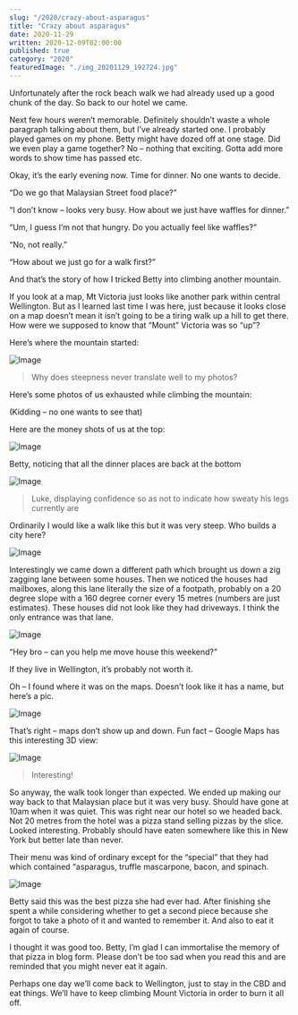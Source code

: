 ```yaml
---
slug: "/2020/crazy-about-asparagus"
title: "Crazy about asparagus"
date: 2020-11-29
written: 2020-12-09T02:00:00
published: true
category: "2020"
featuredImage: "./img_20201129_192724.jpg"
---
```


Unfortunately after the rock beach walk we had already used up a good chunk of the day. So back to our hotel we came.

Next few hours weren’t memorable. Definitely shouldn’t waste a whole paragraph talking about them, but I’ve already started one. I probably played games on my phone. Betty might have dozed off at one stage. Did we even play a game together? No – nothing that exciting. Gotta add more words to show time has passed etc.

Okay, it’s the early evening now. Time for dinner. No one wants to decide.

“Do we go that Malaysian Street food place?”

“I don’t know – looks very busy. How about we just have waffles for dinner.”

“Um, I guess I’m not that hungry. Do you actually feel like waffles?”

“No, not really.”

“How about we just go for a walk first?”

And that’s the story of how I tricked Betty into climbing another mountain.

If you look at a map, Mt Victoria just looks like another park within central Wellington. But as I learned last time I was here, just because it looks close on a map doesn’t mean it isn’t going to be a tiring walk up a hill to get there. How were we supposed to know that “Mount” Victoria was so “up”?

Here’s where the mountain started:

![Image](img_20201129_184133.jpg)

> Why does steepness never translate well to my photos?

Here’s some photos of us exhausted while climbing the mountain:

(Kidding – no one wants to see that)

Here are the money shots of us at the top:

![Image](img_20201129_190924.jpg)

Betty, noticing that all the dinner places are back at the bottom

![Image](img_20201129_191120-1.jpg)

> Luke, displaying confidence so as not to indicate how sweaty his legs currently are

Ordinarily I would like a walk like this but it was very steep. Who builds a city here?

![Image](img_20201129_192724.jpg)

Interestingly we came down a different path which brought us down a zig zagging lane between some houses. Then we noticed the houses had mailboxes, along this lane literally the size of a footpath, probably on a 20 degree slope with a 160 degree corner every 15 metres (numbers are just estimates). These houses did not look like they had driveways. I think the only entrance was that lane.

![Image](img_20201129_193031.jpg)

“Hey bro – can you help me move house this weekend?”

If they live in Wellington, it’s probably not worth it.

Oh – I found where it was on the maps. Doesn’t look like it has a name, but here’s a pic.

![Image](image-2.png)

That’s right – maps don’t show up and down. Fun fact – Google Maps has this interesting 3D view:

![Image](captured.png)

> Interesting\!

So anyway, the walk took longer than expected. We ended up making our way back to that Malaysian place but it was very busy. Should have gone at 10am when it was quiet. This was right near our hotel so we headed back. Not 20 metres from the hotel was a pizza stand selling pizzas by the slice. Looked interesting. Probably should have eaten somewhere like this in New York but better late than never.

Their menu was kind of ordinary except for the “special” that they had which contained “asparagus, truffle mascarpone, bacon, and spinach.

![Image](img_20201130_101707-2.jpg)

Betty said this was the best pizza she had ever had. After finishing she spent a while considering whether to get a second piece because she forgot to take a photo of it and wanted to remember it. And also to eat it again of course.

I thought it was good too. Betty, I’m glad I can immortalise the memory of that pizza in blog form. Please don’t be too sad when you read this and are reminded that you might never eat it again.

Perhaps one day we’ll come back to Wellington, just to stay in the CBD and eat things. We’ll have to keep climbing Mount Victoria in order to burn it all off.